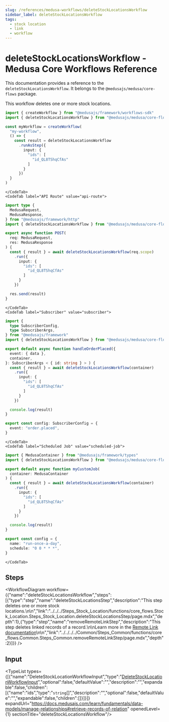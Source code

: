 ```yaml
---
slug: /references/medusa-workflows/deleteStockLocationsWorkflow
sidebar_label: deleteStockLocationsWorkflow
tags:
  - stock location
  - link
  - workflow
---
```



# deleteStockLocationsWorkflow - Medusa Core Workflows Reference

This documentation provides a reference to the `deleteStockLocationsWorkflow`. It belongs to the `@medusajs/medusa/core-flows` package.

This workflow deletes one or more stock locations.

<SourceCodeLink link="https://github.com/medusajs/medusa/blob/1b86c17b7293f3b810c062d78ec6ef563f968366/packages/core/core-flows/src/stock-location/workflows/delete-stock-locations.ts#L14" />

<CodeTabs group="workflow-exection">
    <CodeTab label="Another Workflow" value="another-workflow">
    
```ts title="src/workflows/my-workflow.ts"
import { createWorkflow } from "@medusajs/framework/workflows-sdk"
import { deleteStockLocationsWorkflow } from "@medusajs/medusa/core-flows"

const myWorkflow = createWorkflow(
  "my-workflow",
  () => {
    const result = deleteStockLocationsWorkflow
      .runAsStep({
        input: {
          "ids": [
            "id_QL8TShqCfAs"
          ]
        }
      })
  }
)
```

    </CodeTab>
    <CodeTab label="API Route" value="api-route">
    
```ts title="src/api/workflow/route.ts"
import type {
  MedusaRequest,
  MedusaResponse,
} from "@medusajs/framework/http"
import { deleteStockLocationsWorkflow } from "@medusajs/medusa/core-flows"

export async function POST(
  req: MedusaRequest,
  res: MedusaResponse
) {
  const { result } = await deleteStockLocationsWorkflow(req.scope)
    .run({
      input: {
        "ids": [
          "id_QL8TShqCfAs"
        ]
      }
    })

  res.send(result)
}
```

    </CodeTab>
    <CodeTab label="Subscriber" value="subscriber">
    
```ts title="src/subscribers/order-placed.ts"
import {
  type SubscriberConfig,
  type SubscriberArgs,
} from "@medusajs/framework"
import { deleteStockLocationsWorkflow } from "@medusajs/medusa/core-flows"

export default async function handleOrderPlaced({
  event: { data },
  container,
}: SubscriberArgs < { id: string } > ) {
  const { result } = await deleteStockLocationsWorkflow(container)
    .run({
      input: {
        "ids": [
          "id_QL8TShqCfAs"
        ]
      }
    })

  console.log(result)
}

export const config: SubscriberConfig = {
  event: "order.placed",
}
```

    </CodeTab>
    <CodeTab label="Scheduled Job" value="scheduled-job">
    
```ts title="src/jobs/message-daily.ts"
import { MedusaContainer } from "@medusajs/framework/types"
import { deleteStockLocationsWorkflow } from "@medusajs/medusa/core-flows"

export default async function myCustomJob(
  container: MedusaContainer
) {
  const { result } = await deleteStockLocationsWorkflow(container)
    .run({
      input: {
        "ids": [
          "id_QL8TShqCfAs"
        ]
      }
    })

  console.log(result)
}

export const config = {
  name: "run-once-a-day",
  schedule: "0 0 * * *",
}
```

    </CodeTab>
  </CodeTabs>

## Steps

<WorkflowDiagram workflow={{"name":"deleteStockLocationsWorkflow","steps":[{"type":"step","name":"deleteStockLocationsStep","description":"This step deletes one or more stock locations.\n\n","link":"../../../Steps_Stock_Location/functions/core_flows.Stock_Location.Steps_Stock_Location.deleteStockLocationsStep/page.mdx","depth":1},{"type":"step","name":"removeRemoteLinkStep","description":"This step deletes linked records of a record.\n\nLearn more in the [Remote Link documentation](https://docs.medusajs.com/learn/fundamentals/module-links/remote-link#cascade-delete-linked-records)\n\n","link":"../../../../Common/Steps_Common/functions/core_flows.Common.Steps_Common.removeRemoteLinkStep/page.mdx","depth":2}]}} />

## Input

<TypeList types={[{"name":"DeleteStockLocationWorkflowInput","type":"[DeleteStockLocationWorkflowInput](../../../../interfaces/core_flows.DeleteStockLocationWorkflowInput/page.mdx)","optional":false,"defaultValue":"","description":"","expandable":false,"children":[{"name":"ids","type":"`string`[]","description":"","optional":false,"defaultValue":"","expandable":false,"children":[]}]}]} expandUrl="https://docs.medusajs.com/learn/fundamentals/data-models/manage-relationships#retrieve-records-of-relation" openedLevel={1} sectionTitle="deleteStockLocationsWorkflow"/>
